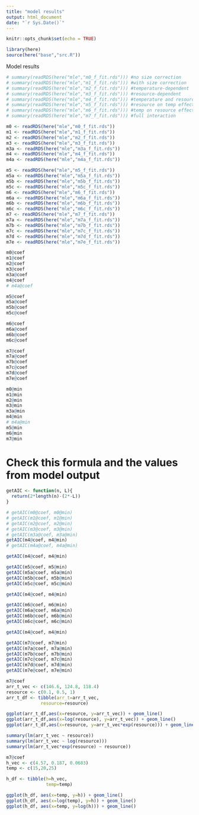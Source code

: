 ```yaml
---
title: "model results"
output: html_document
date: "`r Sys.Date()`"
---
```


```r
knitr::opts_chunk$set(echo = TRUE)
```

```r
library(here)
source(here("base","src.R"))
```



Model results
```r
# summary(readRDS(here("mle","m0_f_fit.rds"))) #no size correction
# summary(readRDS(here("mle","m1_f_fit.rds"))) #with size correction
# summary(readRDS(here("mle","m2_f_fit.rds"))) #temperature-dependent
# summary(readRDS(here("mle","m3_f_fit.rds"))) #resource-dependent
# summary(readRDS(here("mle","m4_f_fit.rds"))) #temperature and resource-dependent
# summary(readRDS(here("mle","m5_f_fit.rds"))) #resource on temp effect
# summary(readRDS(here("mle","m6_f_fit.rds"))) #temp on resource effect
# summary(readRDS(here("mle","m7_f_fit.rds"))) #full interaction
```



```r
m0 <- readRDS(here("mle","m0_f_fit.rds"))
m1 <- readRDS(here("mle","m1_f_fit.rds"))
m2 <- readRDS(here("mle","m2_f_fit.rds"))
m3 <- readRDS(here("mle","m3_f_fit.rds"))
m3a <- readRDS(here("mle","m3a_f_fit.rds"))
m4 <- readRDS(here("mle","m4_f_fit.rds"))
m4a <- readRDS(here("mle","m4a_f_fit.rds"))
```


```r
m5 <- readRDS(here("mle","m5_f_fit.rds"))
m5a <- readRDS(here("mle","m5a_f_fit.rds"))
m5b <- readRDS(here("mle","m5b_f_fit.rds"))
m5c <- readRDS(here("mle","m5c_f_fit.rds"))
m6 <- readRDS(here("mle","m6_f_fit.rds"))
m6a <- readRDS(here("mle","m6a_f_fit.rds"))
m6b <- readRDS(here("mle","m6b_f_fit.rds"))
m6c <- readRDS(here("mle","m6c_f_fit.rds"))
m7 <- readRDS(here("mle","m7_f_fit.rds"))
m7a <- readRDS(here("mle","m7a_f_fit.rds"))
m7b <- readRDS(here("mle","m7b_f_fit.rds"))
m7c <- readRDS(here("mle","m7c_f_fit.rds"))
m7d <- readRDS(here("mle","m7d_f_fit.rds"))
m7e <- readRDS(here("mle","m7e_f_fit.rds"))
```

```r
m0@coef
m1@coef
m2@coef
m3@coef
m3a@coef
m4@coef
# m4a@coef
```


```r
m5@coef
m5a@coef
m5b@coef
m5c@coef
```


```r
m6@coef
m6a@coef
m6b@coef
m6c@coef
```


```r
m7@coef
m7a@coef
m7b@coef
m7c@coef
m7d@coef
m7e@coef
```

```r
m0@min
m1@min
m2@min
m3@min
m3a@min
m4@min
# m4a@min
m5@min
m6@min
m7@min
```

# Check this formula and the values from model output

```r
getAIC <- function(n, L){
  return(2*length(n)-(2*-L))
}
```


```r
# getAIC(m0@coef, m0@min)
# getAIC(m1@coef, m1@min)
# getAIC(m2@coef, m2@min)
# getAIC(m3@coef, m3@min)
# getAIC(m3a@coef, m3a@min)
getAIC(m4@coef, m4@min)
# getAIC(m4a@coef, m4a@min)
```


```r
getAIC(m4@coef, m4@min)

getAIC(m5@coef, m5@min)
getAIC(m5a@coef, m5a@min)
getAIC(m5b@coef, m5b@min)
getAIC(m5c@coef, m5c@min)
```

```r
getAIC(m4@coef, m4@min)

getAIC(m6@coef, m6@min)
getAIC(m6a@coef, m6a@min)
getAIC(m6b@coef, m6b@min)
getAIC(m6c@coef, m6c@min)
```

```r
getAIC(m4@coef, m4@min)

getAIC(m7@coef, m7@min)
getAIC(m7a@coef, m7a@min)
getAIC(m7b@coef, m7b@min)
getAIC(m7c@coef, m7c@min)
getAIC(m7d@coef, m7d@min)
getAIC(m7e@coef, m7e@min)
```

```r
m7@coef
arr_t_vec <- c(146.6, 124.8, 118.4)
resource <- c(0.1, 0.5, 1)
arr_t_df <- tibble(arr_t=arr_t_vec,
             resource=resource)

ggplot(arr_t_df,aes(x=resource, y=arr_t_vec)) + geom_line()
ggplot(arr_t_df,aes(x=log(resource), y=arr_t_vec)) + geom_line()
ggplot(arr_t_df,aes(x=resource, y=arr_t_vec*exp(resource))) + geom_line()

summary(lm(arr_t_vec ~ resource))
summary(lm(arr_t_vec ~ log(resource)))
summary(lm(arr_t_vec*exp(resource) ~ resource))

```

```r
m7@coef
h_vec <- c(4.57, 0.187, 0.0683)
temp <- c(15,20,25)

h_df <- tibble(h=h_vec,
               temp=temp)

ggplot(h_df, aes(x=temp, y=h)) + geom_line()
ggplot(h_df, aes(x=log(temp), y=h)) + geom_line()
ggplot(h_df, aes(x=temp, y=log(h))) + geom_line()


```




